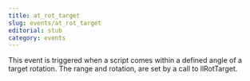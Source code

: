 ```yaml
---
title: at_rot_target
slug: events/at_rot_target
editorial: stub
category: events
---
```


<LSLEvent name="at_rot_target"/>

This event is triggered when a script comes within a defined angle of a target rotation. The range and rotation, are set by a call to llRotTarget.
